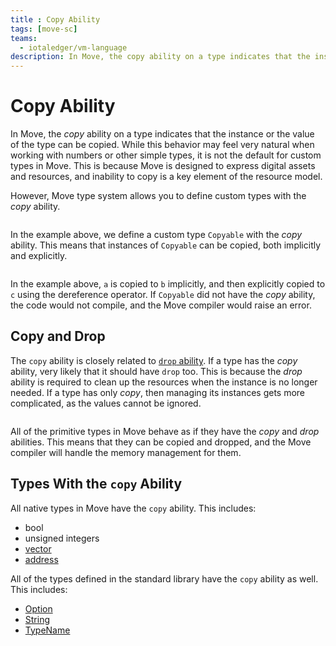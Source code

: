 ```yaml
---
title : Copy Ability
tags: [move-sc]
teams:
  - iotaledger/vm-language
description: In Move, the copy ability on a type indicates that the instance or the value of the type can be copied. This section covers the copy ability, how it works, and how to use it in Move.
---
```



# Copy Ability

In Move, the _copy_ ability on a type indicates that the instance or the value of the type can be
copied. While this behavior may feel very natural when working with numbers or other simple types,
it is not the default for custom types in Move. This is because Move is designed to express digital
assets and resources, and inability to copy is a key element of the resource model.

However, Move type system allows you to define custom types with the _copy_ ability.

```move file=<rootDir>/docs/examples/move/move-overview/copy-ability.move#L8
```

In the example above, we define a custom type `Copyable` with the _copy_ ability. This means that
instances of `Copyable` can be copied, both implicitly and explicitly.

```move file=<rootDir>/docs/examples/move/move-overview/copy-ability.move#L13-L20
```

In the example above, `a` is copied to `b` implicitly, and then explicitly copied to `c` using the
dereference operator. If `Copyable` did not have the _copy_ ability, the code would not compile, and
the Move compiler would raise an error.

## Copy and Drop

The `copy` ability is closely related to [`drop` ability](./drop.mdx). If a type has the
_copy_ ability, very likely that it should have `drop` too. This is because the _drop_ ability is
required to clean up the resources when the instance is no longer needed. If a type has only _copy_,
then managing its instances gets more complicated, as the values cannot be ignored.

```move file=<rootDir>/docs/examples/move/move-overview/copy-ability.move#L25
```

All of the primitive types in Move behave as if they have the _copy_ and _drop_ abilities. This
means that they can be copied and dropped, and the Move compiler will handle the memory management
for them.

## Types With the `copy` Ability

All native types in Move have the `copy` ability. This includes:

- bool
- unsigned integers
- [vector](../../../../references/framework/move-stdlib/vector.mdx)
- [address](../../../../references/framework/move-stdlib/address.mdx)

All of the types defined in the standard library have the `copy` ability as well. This includes:

- [Option](../../../../references/framework/move-stdlib/option.mdx)
- [String](../../../../references/framework/move-stdlib/string.mdx)
- [TypeName](../../../../references/framework/move-stdlib/type_name.mdx)